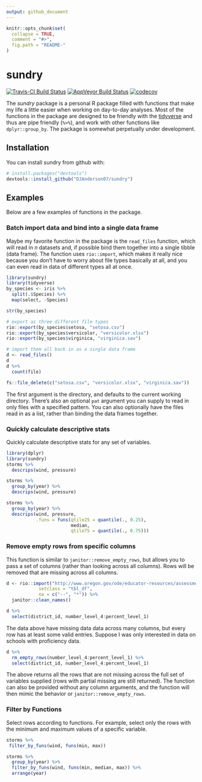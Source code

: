 ```yaml
---
output: github_document
---
```


<!-- README.md is generated from README.Rmd. Please edit that file -->

```r
knitr::opts_chunk$set(
  collapse = TRUE,
  comment = "#>",
  fig.path = "README-"
)
```

# sundry
[![Travis-CI Build Status](https://travis-ci.org/DJAnderson07/sundry.svg?branch=master)](https://travis-ci.org/DJAnderson07/sundry)
[![AppVeyor Build Status](https://ci.appveyor.com/api/projects/status/github/DJAnderson07/sundry?branch=master&svg=true)](https://ci.appveyor.com/project/DJAnderson07/sundry)
[![codecov](https://codecov.io/gh/DJAnderson07/sundry/branch/master/graph/badge.svg)](https://codecov.io/gh/DJAnderson07/sundry)

The *sundry* package is a personal R package filled with functions that make my
life a little easier when working on day-to-day analyses. Most of the functions
in the package are designed to be friendly with the 
[tidyverse](https://www.tidyverse.org) and thus are pipe friendly (`%>%`), and
work with other functions like `dplyr::group_by`. The package is somewhat perpetually under development. 

## Installation

You can install sundry from github with:

```r
# install.packages("devtools")
devtools::install_github("DJAnderson07/sundry")
```

## Examples

Below are a few examples of functions in the package.

### Batch import data and bind into a single data frame

Maybe my favorite function in the package is the `read_files` function, which 
will read in *n* datasets and, if possible bind them together into a single 
tibble (data frame). The function uses `rio::import`, which makes it really
nice because you don't have to worry about file types basically at all, and
you can even read in data of different types all at once.

```r
library(sundry)
library(tidyverse)
by_species <- iris %>%
  split(.$Species) %>%
  map(select, -Species)

str(by_species)

# export as three different file types
rio::export(by_species$setosa, "setosa.csv")
rio::export(by_species$versicolor, "versicolor.xlsx")
rio::export(by_species$virginica, "virginica.sav")

# import them all back in as a single data frame
d <- read_files()
d
d %>% 
  count(file)

fs::file_delete(c("setosa.csv", "versicolor.xlsx", "virginica.sav"))
```

The first argument is the directory, and defaults to the current working 
directory. There's also an optional `pat` argument you can supply to read in 
only files with a specified pattern.  You can also optionally have the files 
read in as a list, rather than binding the data frames together.

### Quickly calculate descriptive stats

Quickly calculate descriptive stats for any set of variables.

```r
library(dplyr)
library(sundry)
storms %>% 
  descrips(wind, pressure)

storms %>% 
  group_by(year) %>% 
  descrips(wind, pressure)

storms %>% 
  group_by(year) %>% 
  descrips(wind, pressure,
           .funs = funs(qtile25 = quantile(., 0.25),
                        median, 
                        qtile75 = quantile(., 0.75)))
```

### Remove empty rows from specific columns
This function is similar to `janitor::remove_empty_rows`, but allows you to 
pass a set of columns (rather than looking across all columns). Rows will be
removed that are missing across all columns.

```r
d <- rio::import("http://www.oregon.gov/ode/educator-resources/assessment/TestResults2017/pagr_schools_ela_tot_ecd_ext_gnd_lep_1617.xlsx",
            setclass = "tbl_df",
            na = c("--", "*")) %>% 
  janitor::clean_names()

d %>% 
  select(district_id, number_level_4:percent_level_1)
```

The data above have missing data data across many columns, but every row has at 
least some valid entries. Suppose I was only interested in data on schools with 
proficiency data. 

```r
d %>% 
  rm_empty_rows(number_level_4:percent_level_1) %>% 
  select(district_id, number_level_4:percent_level_1) 
```

The above returns all the rows that are not missing across the full set of variables supplied (rows with partial missing are still returned). The function can also be provided without any column arguments, and the function will then mimic the behavior or `janitor::remove_empty_rows`. 

### Filter by Functions
Select rows according to functions. For example, select only the rows with the minimum and maximum values of a specific variable.

```r
storms %>%
 filter_by_funs(wind, funs(min, max))

storms %>%
  group_by(year) %>%
  filter_by_funs(wind, funs(min, median, max)) %>%
  arrange(year)
```
